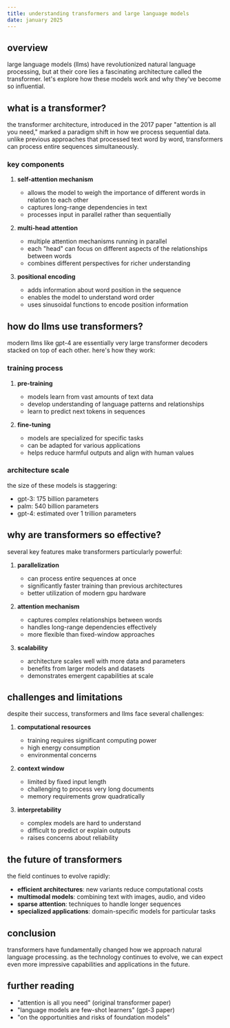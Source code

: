 ```yaml
---
title: understanding transformers and large language models
date: january 2025
---
```


## overview

large language models (llms) have revolutionized natural language processing, but at their core lies a fascinating architecture called the transformer. let's explore how these models work and why they've become so influential.

## what is a transformer?

the transformer architecture, introduced in the 2017 paper "attention is all you need," marked a paradigm shift in how we process sequential data. unlike previous approaches that processed text word by word, transformers can process entire sequences simultaneously.

### key components

1. **self-attention mechanism**
   - allows the model to weigh the importance of different words in relation to each other
   - captures long-range dependencies in text
   - processes input in parallel rather than sequentially

2. **multi-head attention**
   - multiple attention mechanisms running in parallel
   - each "head" can focus on different aspects of the relationships between words
   - combines different perspectives for richer understanding

3. **positional encoding**
   - adds information about word position in the sequence
   - enables the model to understand word order
   - uses sinusoidal functions to encode position information

## how do llms use transformers?

modern llms like gpt-4 are essentially very large transformer decoders stacked on top of each other. here's how they work:

### training process

1. **pre-training**
   - models learn from vast amounts of text data
   - develop understanding of language patterns and relationships
   - learn to predict next tokens in sequences

2. **fine-tuning**
   - models are specialized for specific tasks
   - can be adapted for various applications
   - helps reduce harmful outputs and align with human values

### architecture scale

the size of these models is staggering:
- gpt-3: 175 billion parameters
- palm: 540 billion parameters
- gpt-4: estimated over 1 trillion parameters

## why are transformers so effective?

several key features make transformers particularly powerful:

1. **parallelization**
   - can process entire sequences at once
   - significantly faster training than previous architectures
   - better utilization of modern gpu hardware

2. **attention mechanism**
   - captures complex relationships between words
   - handles long-range dependencies effectively
   - more flexible than fixed-window approaches

3. **scalability**
   - architecture scales well with more data and parameters
   - benefits from larger models and datasets
   - demonstrates emergent capabilities at scale

## challenges and limitations

despite their success, transformers and llms face several challenges:

1. **computational resources**
   - training requires significant computing power
   - high energy consumption
   - environmental concerns

2. **context window**
   - limited by fixed input length
   - challenging to process very long documents
   - memory requirements grow quadratically

3. **interpretability**
   - complex models are hard to understand
   - difficult to predict or explain outputs
   - raises concerns about reliability

## the future of transformers

the field continues to evolve rapidly:

- **efficient architectures**: new variants reduce computational costs
- **multimodal models**: combining text with images, audio, and video
- **sparse attention**: techniques to handle longer sequences
- **specialized applications**: domain-specific models for particular tasks

## conclusion

transformers have fundamentally changed how we approach natural language processing. as the technology continues to evolve, we can expect even more impressive capabilities and applications in the future.

## further reading

- "attention is all you need" (original transformer paper)
- "language models are few-shot learners" (gpt-3 paper)
- "on the opportunities and risks of foundation models" 